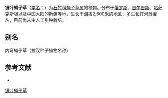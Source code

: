 {{Speciesbox
| name = 镰叶蝇子草
| status = 
| status_system = 
| image =
| genus = Silene
| species = incurvifolia
| authority = Kar. et Kir.
}}

'''镰叶蝇子草'''（[[学名|学名]]：{{lang|la|''Silene incurvifolia''}}）为[[石竹科|石竹科]][[蝇子草属|蝇子草属]]的植物。分布于[[俄罗斯|俄罗斯]]、[[吉尔吉斯斯坦|吉尔吉斯]]、[[哈萨克斯坦|哈萨克斯坦]]以及[[中国大陆|中国大陆]]的[[新疆|新疆]]等地，生长于海拔2,600米的地区，多生长在河滩灌丛，目前尚未由人工引种栽培。

== 别名 ==
内弯蝇子草（拉汉种子植物名称）

== 参考文献 ==
<div class="references-small">
* {{cite web| url =http://www.bioinfo.cn/db05/KmzwSpecies.php?action=view&id=2344| title =镰叶蝇子草| work =《中国高等植物数据库全库》| publisher =中国科学院微生物研究所| author =昆明植物研究所| accessdate =2009-02-23| deadurl =yes| archiveurl =https://web.archive.org/web/20160305094539/http://www.bioinfo.cn/db05/KmzwSpecies.php?action=view&id=2344| archivedate =2016-03-05}}
</div>
{{Taxonbar|from=Q15225969}}

[[Category:蝇子草属|镰叶蝇子草]]


{{植物小作品}}